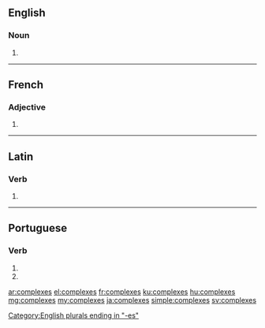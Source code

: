 ==English==

===Noun===
{{head|en}}

# {{plural of|complex}}

[[Category:English plurals ending in "-es"]]

----

==French==

===Adjective===
{{fr-adj-form}} {{m-p|f-p}}

# {{form of|plural|complexe|lang=fr}}

----

==Latin==

===Verb===
{{la-verb-form|complexēs}}

# {{conjugation of|complexō||2|s|pres|act|sub|lang=la}}

----

==Portuguese==

===Verb===
{{head|pt|verb form}}

# {{conjugation of|complexar||2|s|present|subjunctive|lang=pt}}
# {{conjugation of|complexar||2|s|negative|imperative|lang=pt}}

[[ar:complexes]]
[[el:complexes]]
[[fr:complexes]]
[[ku:complexes]]
[[hu:complexes]]
[[mg:complexes]]
[[my:complexes]]
[[ja:complexes]]
[[simple:complexes]]
[[sv:complexes]]